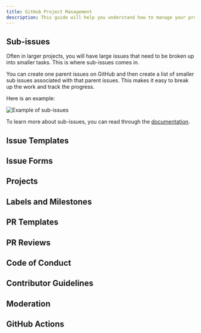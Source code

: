 ```yaml
---
title: GitHub Project Management
description: This guide will help you understand how to manage your projects effectively using Git and GitHub.
---
```


## Sub-issues

Often in larger projects, you will have large issues that need to be broken up into smaller tasks. This is where sub-issues comes in.

You can create one parent issues on GitHub and then create a list of smaller sub issues associated with that parent issues. This makes it easy to break up the work and track the progress.

Here is an example:

![Example of sub-issues](../../../assets/./sub-issues.png)

To learn more about sub-issues, you can read through the [documentation](https://docs.github.com/en/issues/tracking-your-work-with-issues/using-issues/adding-sub-issues).

## Issue Templates

## Issue Forms

## Projects

## Labels and Milestones

## PR Templates

## PR Reviews

## Code of Conduct

## Contributor Guidelines

## Moderation

## GitHub Actions
